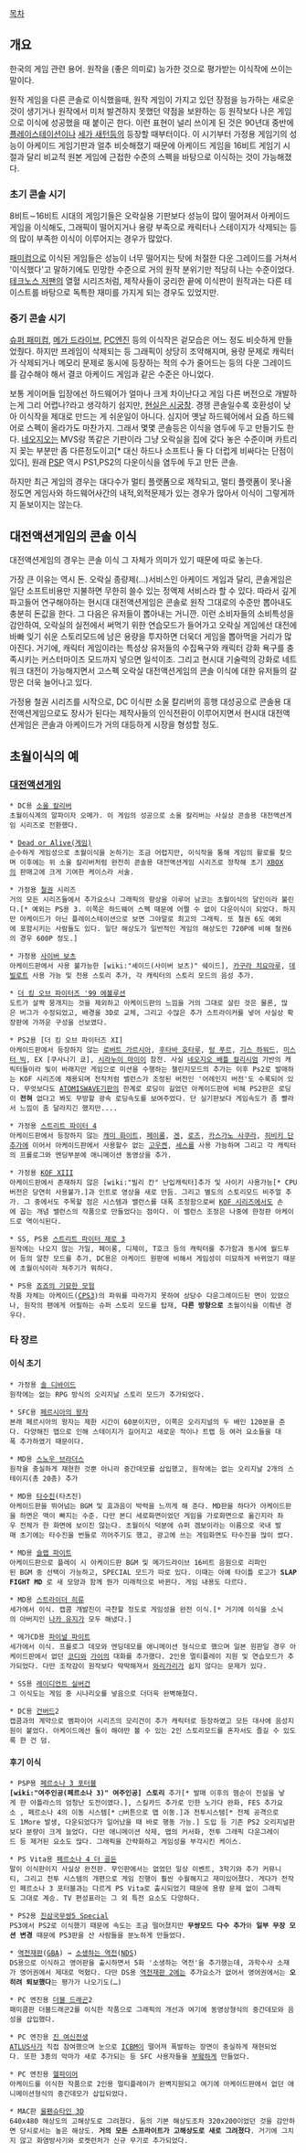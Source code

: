 [[목차]]
== 개요 ==
한국의 게임 관련 용어. 원작을 (좋은 의미로) 능가한 것으로 평가받는 이식작에 쓰이는 말이다.

원작 게임을 다른 콘솔로 이식했을때, 원작 게임이 가지고 있던 장점을 능가하는 새로운 것이 생기거나 원작에서 미처 발견하지 못했던 약점을 보완하는 등 원작보다 나은 게임으로 이식에 성공했을 때 붙이곤 한다. 이런 표현이 널리 쓰이게 된 것은 90년대 중반에 [[플레이스테이션]]이나 [[세가 새턴]]등의 등장할 때부터이다. 이 시기부터 가정용 게임기의 성능이 아케이드 게임기판과 얼추 비슷해졌기 때문에 아케이드 게임을 16비트 게임기 시절과 달리 비교적 원본 게임에 근접한 수준의 스펙을 바탕으로 이식하는 것이 가능해졌다.

=== 초기 콘솔 시기 ===
8비트∼16비트 시대의 게임기들은 오락실용 기판보다 성능이 많이 떨어져서 아케이드 게임을 이식해도, 그래픽이 떨어지거나 용량 부족으로 캐릭터나 스테이지가 삭제되는 등의 많이 부족한 이식이 이루어지는 경우가 많았다.

[[패미컴]]으로 이식된 게임들은 성능이 너무 떨어지는 탓에 처절한 다운 그레이드를 거쳐서 '이식했다'고 말하기에도 민망한 수준으로 거의 원작 분위기만 적당히 나는 수준이었다. [[테크노스 저팬]]의 열혈 시리즈처럼, 제작사들이 궁리한 끝에 이식판이 원작과는 다른 테이스트를 바탕으로 독특한 재미를 가지게 되는 경우도 있었지만.

=== 중기 콘솔 시기 ===
[[슈퍼 패미컴]], [[메가 드라이브]], [[PC엔진]] 등의 이식작은 겉모습은 어느 정도 비슷하게 만들었줬다. 하지만 프레임이 삭제되는 등 그래픽이 상당히 조약해지며, 용량 문제로 캐릭터가 삭제되거나 메모리 문제로 동시에 등장하는 적의 수가 줄어드는 등의 다운 그레이드를 감수해야 해서 결코 아케이드 게임과 같은 수준은 아니었다.

보통 게이머들 입장에선 하드웨어가 얼마나 크게 차이난다고 게임 다른 버전으로 개발하는게 그리 어렵나?라고 생각하기 쉽지만, [[현실은 시궁창]]. 경쟁 콘솔일수록 호환성이 낮아 이식작을 제대로 만드는 게 쉬운일이 아니다. 심지어 옛날 하드웨어에서 요즘 하드웨어로 스펙이 올라가도 마찬가지. 그래서 몇몇 콘솔등은 이식을 염두에 두고 만들기도 한다. [[네오지오]]는 MVS랑 똑같은 기판이라 그냥 오락실을 집에 갖다 놓은 수준이며 카트리지 꽂는 부분만 좀 다른정도이고[* 대신 하드나 소프트나 둘 다 더럽게 비싸다는 단점이 있다], 원래 [[PSP]] 역시 PS1,PS2의 다운이식을 염두에 두고 만든 콘솔.

하지만 최근 게임의 경우는 대다수가 멀티 플랫폼으로 제작되고, 멀티 플랫폼이 못나올 정도면 게임사와 하드웨어사간의 내적,외적문제가 있는 경우가 많아서 이식이 그렇게까지 돋보이지는 않는다.

== 대전액션게임의 콘솔 이식 ==
대전액션게임의 경우는 콘솔 이식 그 자체가 의미가 있기 때문에 따로 놓는다.

가장 큰 이유는 역시 돈. 오락실 종량제(...)서비스인 아케이드 게임과 달리, 콘솔게임은 일단 소프트비용만 지불하면 무한히 쓸수 있는 정액제 서비스라 할 수 있다. 따라서 깊게 파고들어 연구해야하는 현시대 대전액션게임은 콘솔로 원작 그대로의 수준만 뽑아내도 충분히 돈값을 한다. 그 다음은 유저들이 뽑아내는 거니깐. 이런 소비자들의 소비특성을 감안하여, 오락실의 실전에서 써먹기 위한 연습모드가 들어가고 오락실 게임에선 대전에 바빠 잊기 쉬운 스토리모드에 남은 용량을 투자하면 더욱더 게임을 뽑아먹을 거리가 많아진다. 거기에, 캐릭터 게임이라는 특성상 유저들의 수집욕구와 캐릭터 강화 욕구를 충족시키는 커스터마이즈 모드까지 넣으면 일석이조. 그리고 현시대 기술력의 강화로 네트워크 대전이 가능해지면서 고스펙 오락실 대전액션게임의 콘솔 이식에 대한 유저들의 갈망은 더욱 늘어나고 있다.

가정용 철권 시리즈를 시작으로, DC 이식판 소울 칼리버의 흥행 대성공으로 콘솔용 대전액션게임으로도 장사가 된다는 제작사들의 인식전환이 이루어지면서 현시대 대전액션게임은 콘솔과 아케이드가 거의 대등하게 시장을 형성할 정도.

== 초월이식의 예 ==
=== [[대전액션게임]] ===
 * DC용 [[소울 칼리버]]
 초월이식계의 알파이자 오메가. 이 게임의 성공으로 소울 칼리버는 사실상 콘솔용 대전액션게임 시리즈로 전환했다.

 * [[Dead or Alive(게임)]]
 순수하게 게임성으로 초월이식을 논하기는 조금 어렵지만, 이식작을 통해 게임의 활로를 찾으며 이후에는 위 소울 칼리버처럼 완전히 콘솔용 대전액션게임 시리즈로 정착해 초기 [[XBOX]]의 판매고에 크게 기여한 케이스라 서술.

 * 가정용 [[철권]] 시리즈
 거의 모든 시리즈들에서 추가요소나 그래픽의 향상을 이루어 남코는 초월이식의 달인이라 불린다.[* 예외는 PS용 3. 이쪽은 하드웨어 스펙 때문에 어쩔 수 없이 다운이식이 되었다. 하지만 아케이드가 아닌 플레이스테이션으로 보면 그야말로 최고의 그래픽. 또 철권 6도 예외에 포함시키는 사람들도 있다. 일단 해상도가 일반적인 게임의 해상도인 720P에 비해 철권6의 경우 600P 정도.]

 * 가정용 [[사이버 보츠]]
 아케이드판에서 사용 불가능한 [wiki:"셰이드(사이버 보츠)" 쉐이드], [[카구라 치요마루]], [[데빌로트]] 사용 가능 및 전용 스토리 추가, 각 캐릭터의 스토리 모드의 음성 추가.

 * [[더 킹 오브 파이터즈 '99 에볼루션]]
 도트가 살짝 뭉개지는 것을 제외하고 아케이드판의 느낌을 거의 그대로 살린 것은 물론, 많은 버그가 수정되었고, 배경을 3D로 교체, 그리고 수많은 추가 스트라이커를 넣어 사실상 확장판에 가까운 구성을 선보였다.

 * PS2용 [더 킹 오브 파이터즈 XI]
 아케이드판에서 등장하지 않는 [[로버트 가르시아]], [[후타바 호타루]], [[텅 푸르]], [[기스 하워드]], [[미스터 빅]], EX [쿠사나기 쿄], [[시라누이 마이]]이 참전. 사실 [[네오지오 배틀 컬리시엄]] 기반의 캐릭터들이라 빛이 바래지만 게임으로 미션을 수행하는 챌린지모드의 추가는 이후 Ps2로 발매하는 KOF 시리즈에 채용되며 전작처럼 밸런스가 조정된 버전인 '어레인지 버전'도 수록되어 있다. 무엇보다도 [[ATOMISWAVE]]기판의 한계로 로딩이 길었던 아케이드판에 비해 PS2판은 로딩이 '''전혀''' 없다고 봐도 무방할 광속 로딩속도를 보여주었다. 단 실기판보다 게임속도가 좀 빨라서 느낌이 좀 달라지긴 했지만....

 * 가정용 [[스트리트 파이터 4]]
 아케이드판에서 등장하지 않는 [[캐미 화이트]], [[페이롱]], [[겐]], [[로즈]], [[카스가노 사쿠라]], [[히비키 단]]추가에 이어서 아케이드판에서 사용할수 없는 [[고우켄]], [[세스]]를 사용 가능하며 그리고 각 캐릭터의 프롤로그와 엔딩부분에 애니메이션 동영상을 추가.

 * 가정용 [[KOF XIII]]
 아케이드판에서 존재하지 않은 [wiki:"빌리 칸" 난입캐릭터]추가 및 사이키 사용가능[* CPU버전은 당연히 사용불가.]과 인트로 영상을 새로 만듬. 그리고 별도의 스토리모드 비주얼 추가. 그 중에서도 주목할 점은 시스템과 밸런스를 대폭 조정함으로써 [[KOF 시리즈]]에서도 손에 꼽는 개념 밸런스의 작품으로 만들었다는 점이다. 이 밸런스 조정은 나중에 한정판 아케이드로 역이식된다.

 * SS, PS용 [[스트리트 파이터 제로 3]]
 원작에는 나오지 않는 가일, 페이롱, 디제이, T호크 등의 캐릭터를 추가함과 동시에 월드투어 등의 알찬 모드를 추가, DC용은 아케이드 원판에 비해서 게임성이 미묘하게 바뀌었기 때문에 초월이식이라 쳐주기가 뭐하다.

 * PS용 [[미래를 위한 유산|죠죠의 기묘한 모험]]
 작품 자체는 아케이드([[CPS3]])의 파워를 따라가지 못하여 상당수 다운그레이드된 면이 있었으나, 원작의 팬에게 어필하는 슈퍼 스토리 모드를 탑재, '''다른 방향으로''' 초월이식을 이뤄낸 경우다.
=== 타 장르 ===
==== 이식 초기 ====
 * 가정용 [[솔 디바이드]]
 원작에는 없는 RPG 방식의 오리지날 스토리 모드가 추가되었다.

 * SFC용 [[페르시아의 왕자]]
 본래 페르시아의 왕자는 제한 시간이 60분이지만, 이쪽은 오리지널의 두 배인 120분을 준다. 다양해진 맵으로 인해 스테이지가 길어지고 새로운 적이나 트랩 등 여러 요소들을 대폭 추가하였기 때문이다.

 * MD용 [[스노우 브라더스]]
 원작을 충실하게 재현한 것뿐 아니라 중간데모를 삽입했고, 원작에는 없는 오리지날 2개의 스테이지(총 20층) 추가

 * MD용 [[타수진]](타츠진)
 아케이드판을 뛰어넘는 BGM 및 효과음이 박력을 느끼게 해 준다. MD판을 하다가 아케이드판을 하면은 맥이 빠지는 수준. 다만 본디 세로화면이었던 게임을 가로화면으로 옮긴지라 좌우 전체가 한 화면에 보이진 않는다. 초월이식 덕분에 슈퍼 겜보이라는 이름으로 국내 발매 초기에는 타수진을 번들로 끼어주기도 했고, 광고에 쓰는 게임화면도 타수진을 많이 썼다.

 * MD용 [[슬랩 파이트]]
 아케이드판으로 플레이 시 아케이드판 BGM 및 메가드라이브 16비트 음원으로 리파인된 BGM 중 선택이 가능하고, SPECIAL 모드가 따로 있다. 이때는 아예 타이틀 로고가 '''SLAP FIGHT MD''' 로 새 모양과 함께 뭔가 미래적으로 바뀐다. 게임 내용도 다르다.

 * MD용 [[스트라이더 히류]]
 세가에서 이식. 캡콤 개발진이 극찬할 정도로 게임성을 완전 이식.[* 거기에 이식을 소닉의 아버지인 [[나카 유지]]가 모두 해냈다.]

 * 메가CD용 [[파이널 파이트]]
 세가에서 이식. 프롤로그 데모와 엔딩데모를 애니메이션 형식으로 했으며 일본 원판일 경우 아케이드판에서 없던 [[코디]]와 [[가이]]의 대화를 추가했다. 2인용 멀티플레이 지원 및 연습모드가 추가되었다. 다만 조작감이 원작보다 딱딱해져서 [[와리가리]]가 쉽지 않다는 문제가 있다.

 * SS용 [[레이디언트 실버건]]
 그 이식도는 게임 중 시나리오를 넣음으로 더더욱 완벽해졌다.

 * DC용 [[건버드]]2
 캡콤과의 계약으로 뱀파이어 시리즈의 모리건이 추가 캐릭터로 등장하였고 모든 대사에 음성지원이 붙었다. 아케이드에선 둘이 해야만 볼 수 있는 2인 스토리모드를 혼자서도 즐길 수 있도록 한 건 덤.

==== 후기 이식 ====
 * PSP용 [[페르소나 3 포터블]]
 '''[wiki:"여주인공(페르소나 3)" 여주인공] 스토리''' 추가[* 발매 이후의 햄순이 전설을 낳게 한 아틀라스의 엄청난 도전이였다.], 스킬카드 추가로 인한 노가다 완화, FES 추가요소 , 페르소나 4의 이동 시스템[* □버튼으로 맵 이동.]과 전투시스템[* 전체 공격으로도 1More 발생, 다운되었다가 일어났을 때 바로 행동 가능.] 도입 등 기존 PS2 오리지널판보다 분량이 크게 늘었다. 다만 애니메이션 삭제, 맵의 커서화, 전투 그래픽 다운그레이드 등 제거된 요소도 많다. 그래픽을 간략화하고 게임성을 부각시킨 케이스.

 * PS Vita용 [[페르소나 4 더 골든]]
 말이 이식판이지 사실상 완전판. 무인판에서는 없었던 일상 이벤트, 3학기와 추가 커뮤니티, 그리고 전투 시스템의 개편으로 게임 진행이 훨씬 수월해지고 재미있어졌다. 게다가 전작인 페르소나 3 포터블과는 다르게 PS Vita로 출시되었기 때문에 용량 문제 없이 그래픽도 그대로 계승. TV 편성표라는 그 외 특전 요소도 다양하다.

 * PS2용 [[진삼국무쌍5 Special]]
 PS3에서 PS2로 이식했기 때문에 속도는 조금 떨어졌지만 '''무쌍모드 다수 추가'''와 '''일부 무장 모션 변경''' 때문에 PS3판을 산 사람들을 분노하게 만들었다.

 * [[역전재판]]([[GBA]]) → [[소생하는 역전]]([[NDS]])
 DS용으로 이식하고 영어판을 출시하면서 5화 '소생하는 역전'을 추가했는데, 과학수사 소재가 영어권에서 제대로 먹혔다. 다만 DS용 [[역전재판 2]]에는 추가요소가 없어서 영어권에서는 '''오히려 퇴보했다'''는 평가가 나오기도(…)

 * PC 엔진용 [[더블 드래곤]]2
 패미콤판 더블드래곤2를 이식한 작품으로 그래픽의 개선과 여기에 동영상형식의 중간데모와 음성을 삽입했다.

 * PC 엔진용 [[진 여신전생]]
 [[ATLUS]]사가 직접 참여했으며 눈으로 [[ICBM]]이 떨어져 폭발하는 장면이 충실하게 재현되었다. 또한 3종의 악마가 새로 추가되는 등 SFC 사용자들을 [[부왘]]하게 만들었다.

 * PC 엔진용 [[헬파이어]]
 아케이드를 이식한 작품으로 2인용 멀티플레이가 완벽지원되고 여기에 아케이드판에서 없던 애니메이션형식의 중간데모가 삽입되었다.

 * MAC판 [[울펜슈타인 3D]]
 640x480 해상도의 고해상도로 그려졌다. 둠의 기본 해상도조차 320x200이었던 것을 감안하면 당시로서는 높은 해상도. '''거의 모든 스프라이트가 고해상도로 새로 그려졌다'''. 거기에 그치지 않고 화염방사기와 로켓런처가 신규 무기로 추가되었다.
